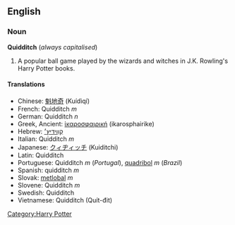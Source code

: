 ==English==
=== Noun ===
'''Quidditch''' (''always capitalised'')

# A popular ball game played by the wizards and witches in J.K. Rowling's Harry Potter books.

==== Translations ====
*Chinese: [[魁地奇]] (Kuídìqí)
*French: Quidditch ''m''
*German: Quidditch ''n''
*Greek, Ancient: [[ἰκαροσφαιρική]] (ikarosphairike)
*Hebrew: [[קְוִוידיץ׳]]
*Italian: Quidditch ''m''
*Japanese: [[クィヂィッチ]] (Kuiditchi)
*Latin: Quidditch<!-- gender unknown -->
*Portuguese: Quidditch ''m'' (''Portugal''), [[quadribol]] ''m'' (''Brazil'')
*Spanish: quidditch ''m''
*Slovak: [[metlobal]] ''m''
*Slovene: Quidditch ''m''
*Swedish: Quidditch
*Vietnamese: Quidditch (Quít-đit)<!-- in the books it's spelled in english, the vietnamese spelling is in brackets -->

[[Category:Harry Potter]]